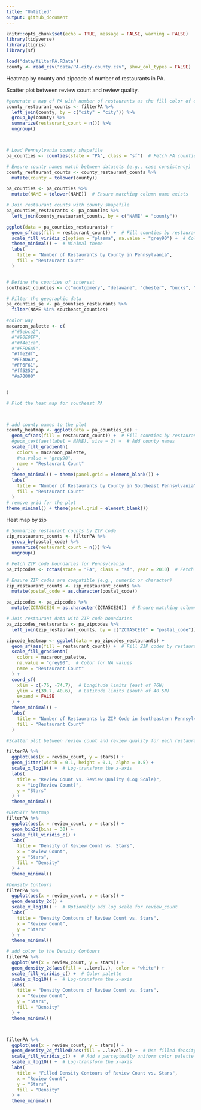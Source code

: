 ```yaml
---
title: "Untitled"
output: github_document
---
```


```r
knitr::opts_chunk$set(echo = TRUE, message = FALSE, warning = FALSE)
library(tidyverse)
library(tigris)
library(sf)
```


```r

load("data/filterPA.RData")
county <- read_csv("data/PA-city-county.csv", show_col_types = FALSE)

```
Heatmap by county and zipcode of number of restaurants in PA.  

Scatter plot between review count and review quality.


```r
#generate a map of PA with number of restaurants as the fill color of each county
county_restaurant_counts <- filterPA %>% 
  left_join(county, by = c("city" = "city")) %>%
  group_by(county) %>%
  summarize(restaurant_count = n()) %>%
  ungroup()



# Load Pennsylvania county shapefile
pa_counties <- counties(state = "PA", class = "sf")  # Fetch PA counties as an sf object

# Ensure county names match between datasets (e.g., case consistency)
county_restaurant_counts <- county_restaurant_counts %>%
  mutate(county = tolower(county))

pa_counties <- pa_counties %>%
  mutate(NAME = tolower(NAME))  # Ensure matching column name exists

# Join restaurant counts with county shapefile
pa_counties_restaurants <- pa_counties %>%
  left_join(county_restaurant_counts, by = c("NAME" = "county"))

ggplot(data = pa_counties_restaurants) +
  geom_sf(aes(fill = restaurant_count)) +  # Fill counties by restaurant count
  scale_fill_viridis_c(option = "plasma", na.value = "grey90") +  # Color palette
  theme_minimal() +  # Minimal theme
  labs(
    title = "Number of Restaurants by County in Pennsylvania",
    fill = "Restaurant Count"
  )


# Define the counties of interest
southeast_counties <- c("montgomery", "delaware", "chester", "bucks", "berks", "philadelphia")

# Filter the geographic data
pa_counties_se <- pa_counties_restaurants %>%
  filter(NAME %in% southeast_counties)

#color way
macaroon_palette <- c(
  #"#5ebca2",  
  #"#90E0EF",
  #"#f4e1ca",  
  #"#FFD6A5", 
  "#ffe2df",
  "#FFADAD",  
  "#FF6F61",
  "#ff5252",
  "#a70000"


)

# Plot the heat map for southeast PA



# add county names to the plot
county_heatmap <- ggplot(data = pa_counties_se) +
  geom_sf(aes(fill = restaurant_count)) +  # Fill counties by restaurant count
  #geom_text(aes(label = NAME), size = 2) +  # Add county names
  scale_fill_gradientn(
    colors = macaroon_palette, 
    #na.value = "grey90",  
    name = "Restaurant Count"  
  ) +
  theme_minimal() + theme(panel.grid = element_blank()) +
  labs(
    title = "Number of Restaurants by County in Southeast Pennsylvania",
    fill = "Restaurant Count"
  )
# remove grid for the plot
theme_minimal() + theme(panel.grid = element_blank())

```



Heat map by zip

```r

# Summarize restaurant counts by ZIP code
zip_restaurant_counts <- filterPA %>%
  group_by(postal_code) %>%
  summarize(restaurant_count = n()) %>%
  ungroup()

# Fetch ZIP code boundaries for Pennsylvania
pa_zipcodes <- zctas(state = "PA", class = "sf", year = 2010)  # Fetch as sf object

# Ensure ZIP codes are compatible (e.g., numeric or character)
zip_restaurant_counts <- zip_restaurant_counts %>%
  mutate(postal_code = as.character(postal_code))

pa_zipcodes <- pa_zipcodes %>%
  mutate(ZCTA5CE20 = as.character(ZCTA5CE20))  # Ensure matching column name

# Join restaurant data with ZIP code boundaries
pa_zipcodes_restaurants <- pa_zipcodes %>%
  left_join(zip_restaurant_counts, by = c("ZCTA5CE10" = "postal_code"))

zipcode_heatmap <- ggplot(data = pa_zipcodes_restaurants) +
  geom_sf(aes(fill = restaurant_count)) +  # Fill ZIP codes by restaurant count
  scale_fill_gradientn(
    colors = macaroon_palette, 
    na.value = "grey90",  # Color for NA values
    name = "Restaurant Count"
  ) +
  coord_sf(
    xlim = c(-76, -74.7),  # Longitude limits (east of 76W)
    ylim = c(39.7, 40.6),  # Latitude limits (south of 40.5N)
    expand = FALSE
  ) +
  theme_minimal() +
  labs(
    title = "Number of Restaurants by ZIP Code in Southeastern Pennsylvania",
    fill = "Restaurant Count"
  )

```

```r
#Scatter plot between review count and review quality for each restaurant

filterPA %>%
  ggplot(aes(x = review_count, y = stars)) +
  geom_jitter(width = 0.1, height = 0.1, alpha = 0.5) +
  scale_x_log10() +  # Log-transform the x-axis
  labs(
    title = "Review Count vs. Review Quality (Log Scale)",
    x = "Log(Review Count)",
    y = "Stars"
  ) +
  theme_minimal()

#DENSITY heatmap
filterPA %>%
  ggplot(aes(x = review_count, y = stars)) +
  geom_bin2d(bins = 30) +  
  scale_fill_viridis_c() +  
  labs(
    title = "Density of Review Count vs. Stars",
    x = "Review Count",
    y = "Stars",
    fill = "Density"
  ) +
  theme_minimal()

#Density Contours
filterPA %>%
  ggplot(aes(x = review_count, y = stars)) +
  geom_density_2d() +
  scale_x_log10() +  # Optionally add log scale for review_count
  labs(
    title = "Density Contours of Review Count vs. Stars",
    x = "Review Count",
    y = "Stars"
  ) +
  theme_minimal()

# add color to the Density Contours
filterPA %>%
  ggplot(aes(x = review_count, y = stars)) +
  geom_density_2d(aes(fill = ..level..), color = "white") +
  scale_fill_viridis_c() +  # Color palette
  scale_x_log10() +  # Log-transform the x-axis
  labs(
    title = "Density Contours of Review Count vs. Stars",
    x = "Review Count",
    y = "Stars",
    fill = "Density"
  ) +
  theme_minimal()



filterPA %>%
  ggplot(aes(x = review_count, y = stars)) +
  geom_density_2d_filled(aes(fill = ..level..)) +  # Use filled density contours
  scale_fill_viridis_c() +  # Add a perceptually uniform color palette
  scale_x_log10() +  # Log-transform the x-axis
  labs(
    title = "Filled Density Contours of Review Count vs. Stars",
    x = "Review Count",
    y = "Stars",
    fill = "Density"
  ) +
  theme_minimal()

```
